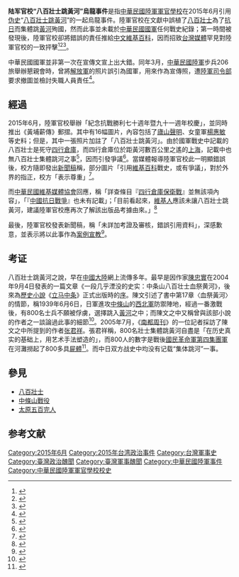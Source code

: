 '''陆军官校“八百壯士跳黃河”烏龍事件'''是指[[中華民國陸軍軍官學校|中華民國陸軍軍官學校]]在2015年6月引用[[偽書|伪史]]“[[八百壯士跳黃河|八百壯士跳黃河]]”的一起烏龍事件。陸軍官校在文獻中誤植了[[八百壯士|八百壯士]]為了[[抗日|抗日]]而集體跳[[黃河|黃河]]殉國，然而此事並未載於[[中華民國國軍|中華民國國軍]]任何戰史紀錄；第一時間被發現後，陸軍官校卻將錯誤的責任推給[[中文維基百科|中文維基百科]]，因而招致[[台灣媒體|台灣媒體]]罕見對陸軍官校的一致抨擊<ref name=chinatimes>{{cite news|author1=呂昭隆|title=離譜 八百壯士不守四行倉庫改跳黃河？|url=http://www.chinatimes.com/realtimenews/20150616003662-260407|accessdate=2015-06-22|agency=[[中國時報|中國時報]]|date=2015-06-16|archive-date=2020-02-03|archive-url=https://web.archive.org/web/20200203035114/https://www.chinatimes.com/realtimenews/20150616003662-260407|dead-url=no}}</ref><ref name=udn.com>{{cite news|author1=洪哲政|title=抗戰史搞烏龍 陸官責推維基戰史|url=http://udn.com/news/story/1/996558|accessdate=2015-06-22|agency=[[聯合晚報|聯合晚報]]|date=2015-06-16|archiveurl=https://web.archive.org/web/20150622170640/http://udn.com/news/story/1/996558-%E6%8A%97%E6%88%B0%E5%8F%B2%E6%90%9E%E7%83%8F%E9%BE%8D-%E9%99%B8%E5%AE%98%E8%B2%AC%E6%8E%A8%E7%B6%AD%E5%9F%BA%E6%88%B0%E5%8F%B2|archivedate=2015-06-22|deadurl=yes}}</ref><ref name=appletw>{{cite news|author1=王烱華|title=八百壯士跳黃河？ 國軍考證不實照片搞烏龍|url=http://www.appledaily.com.tw/realtimenews/article/new/20150616/629947/|accessdate=2015-06-22|agency=[[台灣蘋果日報|台灣蘋果日報]]|date=2015-06-16|archive-date=2016-03-04|archive-url=https://web.archive.org/web/20160304214937/http://www.appledaily.com.tw/realtimenews/article/new/20150616/629947/|dead-url=no}}</ref>。

中華民國國軍並非第一次在宣傳文宣上出大錯。同年3月，[[中華民國陸軍|中華民國陸軍]]步兵206旅舉辦懇親會時，曾將[[中国人民解放军|解放軍]]的照片誤引為國軍，用來作為宣傳照，遭[[國防部陸軍司令部|陸軍司令部]]要求撤圖並檢討失職人員責任<ref name=cna>{{cite news|author1=劉麗榮|title=海報誤植解放軍照 陸軍撤圖檢討|url=http://www.cna.com.tw/news/aipl/201503295008-1.aspx|accessdate=2015-06-22|agency=[[中央社|中央社]]|date=2015-03-29|archive-date=2017-12-01|archive-url=https://web.archive.org/web/20171201040018/http://www.cna.com.tw/news/aipl/201503295008-1.aspx|dead-url=no}}</ref>。

== 經過 ==
2015年6月，陸軍官校舉辦「紀念抗戰勝利七十週年暨九十一週年校慶」，並同時推出《黃埔薪傳》郵摺。其中有16幅圖片，內容包括了[[廬山聲明|廬山聲明]]、女童軍[[楊惠敏|楊惠敏]]等史料；但是，其中一張照片加註了「八百壯士跳黃河」。由於國軍戰史中記載的八百壯士是死守[[四行倉庫|四行倉庫]]，而四行倉庫位於距黃河數百公里之遙的[[上海|上海]]，記載中也無八百壯士集體跳河之事<ref name=cdnews>{{cite news|author1=閻光濤|title=抗戰紀念/八百壯士跳黃河？　軍方：部分引自維基百科|url=http://www.cdnews.com.tw/cdnews_site/docDetail.jsp?coluid=107&docid=103262448|accessdate=2015-06-22|agency=[[中央日報|中央日報]]|date=2015-06-17|archive-url=https://web.archive.org/web/20150622210439/http://www.cdnews.com.tw/cdnews_site/docDetail.jsp?coluid=107&docid=103262448#|archive-date=2015-06-22|dead-url=yes}}</ref>，因而引發爭議<ref name=itntw>{{cite news|author1=陳文嬋|title=「800壯士跳黃河」? 陸軍官校出包引爭議|url=http://news.ltn.com.tw/news/life/breakingnews/1350866|accessdate=2015-06-22|agency=[[自由時報|自由時報]]|date=2015-06-16|archive-date=2019-06-19|archive-url=https://web.archive.org/web/20190619181858/https://news.ltn.com.tw/news/life/breakingnews/1350866|dead-url=no}}</ref>。當媒體報導陸軍官校此一明顯錯誤後，校方隨即發出[[新聞稿|新聞稿]]稱，部分圖片「引用[[中文維基百科|維基百科]]戰史，或有爭議」，對於外界的指正，校方「表示尊重」<ref name=storm.mg>{{cite news|author1=朱明|title=陸官紀念抗戰特刊搞烏龍 八百壯士跳黃河|url=http://www.storm.mg/article/53377|accessdate=2015-06-22|agency=[[風傳媒|風傳媒]]|date=2015-06-16|archive-date=2019-07-13|archive-url=https://web.archive.org/web/20190713184825/https://www.storm.mg/article/53377|dead-url=no}}</ref>。

而[[中華民國維基媒體協會|中華民國維基媒體協會]]回應，稱「詳查條目『[[四行倉庫保衛戰|四行倉庫保衛戰]]』並無該項內容」，「『[[中國抗日戰爭|中國抗日戰爭]]』也未有記載」；「目前看起來，[[維基人|維基人]]應該未讓八百壯士跳黃河，建議陸軍官校應再次了解該出版品考據由來。」<ref name="Wikimedia Taiwan">{{cite web|title=【維基人讓八百壯士跳黃河？】|url=https://www.facebook.com/wikimedia.tw/photos/a.593864927316487.1073741825.120233798012938/826689107367400/?type=1|publisher=[[中華民國維基媒體協會|中華民國維基媒體協會]]|accessdate=2015-06-22|date=2015-06-16|archive-date=2019-07-13|archive-url=https://web.archive.org/web/20190713184812/https://www.facebook.com/wikimedia.tw/photos/a.593864927316487.1073741825.120233798012938/826689107367400/?type=1|dead-url=no}}</ref>

最後，陸軍官校發表新聞稿，稱「未詳加考證及審核，錯誤引用資料」，深感歉意，並表示將以此事作為[[案例教學法|案例宣教]]<ref name=mnd.gov.tw>{{cite news|title=陸軍官校發布新聞稿，說明「陸軍官校印製抗戰勝利70週年暨91週年校慶紀念摺頁，引用圖片錯誤」乙情。|url=http://www.mnd.gov.tw/Publish.aspx?cnid=65&p=65714|accessdate=2015-06-22|publisher=[[中華民國國防部|中華民國國防部]]|date=2015-06-16|archive-date=2016-03-11|archive-url=https://web.archive.org/web/20160311050928/https://www.mnd.gov.tw/Publish.aspx?cnid=65&p=65714|dead-url=no}}</ref>。

==考证==
{{main|八百壯士跳黃河}}
八百壯士跳黃河之說，早在[[中國大陸|中國大陸]]網上流傳多年。最早是因作家[[陳忠實|陳忠實]]在2004年9月4日發表的一篇文章《一段几乎湮没的史实：中条山八百壮士血祭黄河》，後來為[[歷史小說|歷史小說]]《[[立马中条|立马中条]]》正式出版時的[[序|序]]。陳文引述了書中第17章〈血祭黃河〉的情節，稱1939年6月6日，日軍進攻[[中條山|中條山]]的[[西北軍|西北軍]]防禦陣地，經過一番激戰後，有800名士兵不願被俘虜，選擇跳入[[黃河|黃河]]之中；而陳文之中又稱曾與該部小說的作者之一談論過此事的細節<ref name=news.qq.com>{{cite web|title=“八百国军投黄河”之真假|url=http://view.news.qq.com/zt2012/babailengwa/index.htm|publisher=[[騰訊網|騰訊網]]|accessdate=2015-06-22|language=zh-cn|deadurl=yes|archiveurl=https://web.archive.org/web/20150421233130/http://view.news.qq.com/zt2012/babailengwa/index.htm|archivedate=2015-04-21}}</ref>。2005年7月，《[[南都周刊|南都周刊]]》的一位記者採訪了陳文之中所提到的作者[[张君祥|张君祥]]。張君祥稱，800名壯士集體跳黃河自盡是「在历史真实的基础上，用艺术手法塑造的」，而800人的數字是戰後[[國民革命軍第四集團軍|國民革命軍第四集團軍]]在河灘撈起了800多具[[屍體|屍體]]<ref name=nbweekly>{{cite web|author1=谢海涛|title=寻访“八百壮士集体投河”真相|url=http://www.nbweekly.com/column/xiehaitao/200903/25138.aspx|publisher=[[南都周刊|南都周刊]]|accessdate=2015-06-22|date=2009-03-26|deadurl=yes|archiveurl=https://web.archive.org/web/20150423200539/http://nbweekly.com/column/xiehaitao/200903/25138.aspx|archivedate=2015-04-23}}</ref>。而中日双方战史中均没有记载“集体跳河”一事。

== 參見 ==
*[[八百壯士|八百壯士]]
*[[中條山戰役|中條山戰役]]
*[[太原五百完人|太原五百完人]]

==参考文献==
{{Reflist|3}}

{{主題條|台灣|中華民國國軍}}

[[Category:2015年6月|Category:2015年6月]]
[[Category:2015年台湾政治事件|Category:2015年台湾政治事件]]
[[Category:台灣軍事史|Category:台灣軍事史]]
[[Category:臺灣政治醜聞|Category:臺灣政治醜聞]]
[[Category:臺灣軍事醜聞|Category:臺灣軍事醜聞]]
[[Category:中華民國陸軍事件|Category:中華民國陸軍事件]]
[[Category:中華民國陸軍軍官學校校史|Category:中華民國陸軍軍官學校校史]]